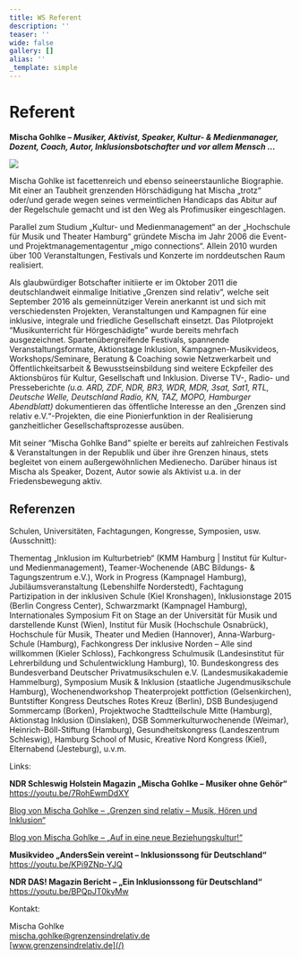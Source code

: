 ```yaml
---
title: WS Referent
description: ''
teaser: ''
wide: false
gallery: []
alias: ''
_template: simple
---
```


# Referent

**Mischa Gohlke – _Musiker, Aktivist, Speaker, Kultur- & Medienmanager, Dozent, Coach, Autor, Inklusionsbotschafter und vor allem Mensch …_**

![](/media/2020/06/mischa-profil.jpg)

Mischa Gohlke ist facettenreich und ebenso seineerstaunliche Biographie. Mit einer an Taubheit grenzenden Hörschädigung hat Mischa „trotz“ oder/und gerade wegen seines vermeintlichen Handicaps das Abitur auf der Regelschule gemacht und ist den Weg als Profimusiker eingeschlagen.

Parallel zum Studium „Kultur- und Medienmanagement“ an der „Hochschule für Musik und Theater Hamburg“ gründete Mischa im Jahr 2006 die Event- und Projektmanagementagentur „migo connections“. Allein 2010 wurden über 100 Veranstaltungen, Festivals und Konzerte im norddeutschen Raum realisiert.

Als glaubwürdiger Botschafter initiierte er im Oktober 2011 die deutschlandweit einmalige Initiative „Grenzen sind relativ“, welche seit September 2016 als gemeinnütziger Verein anerkannt ist und sich mit verschiedensten Projekten, Veranstaltungen und Kampagnen für eine inklusive, integrale und friedliche Gesellschaft einsetzt. Das Pilotprojekt “Мusikunterricht für Hörgeschädigte” wurde bereits mehrfach ausgezeichnet. Spartenübergreifende Festivals, spannende Veranstaltungsformate, Aktionstage Inklusion, Kampagnen-Musikvideos, Workshops/Seminare, Beratung & Coaching sowie Netzwerkarbeit und Öffentlichkeitsarbeit & Bewusstseinsbildung sind weitere Eckpfeiler des Aktionsbüros für Kultur, Gesellschaft und Inklusion. Diverse TV-, Radio- und Presseberichte _(u.a. ARD, ZDF, NDR, BR3, WDR, MDR, 3sat, Sat1, RTL, Deutsche Welle, Deutschland Radio, KN, TAZ, MOPO, Hamburger Abendblatt)_ dokumentieren das öffentliche Interesse an den „Grenzen sind relativ e.V.“-Projekten, die eine Pionierfunktion in der Realisierung ganzheitlicher Gesellschaftsprozesse ausüben.

Mit seiner “Mischa Gohlke Band” spielte er bereits auf zahlreichen Festivals & Veranstaltungen in der Republik und über ihre Grenzen hinaus, stets begleitet von einem außergewöhnlichen Medienecho. Darüber hinaus ist Mischa als Speaker, Dozent, Autor sowie als Aktivist u.a. in der Friedensbewegung aktiv.

## Referenzen

Schulen, Universitäten, Fachtagungen, Kongresse, Symposien, usw. (Ausschnitt):

Thementag „Inklusion im Kulturbetrieb“ (KMM Hamburg | Institut für Kultur- und Medienmanagement), Teamer-Wochenende (ABC Bildungs- & Tagungszentrum e.V.), Work in Progress (Kampnagel Hamburg), Jubiläumsveranstaltung (Lebenshilfe Norderstedt), Fachtagung Partizipation in der inklusiven Schule (Kiel Kronshagen), Inklusionstage 2015 (Berlin Congress Center), Schwarzmarkt (Kampnagel Hamburg), Internationales Symposium Fit on Stage an der Universität für Musik und darstellende Kunst (Wien), Institut für Musik (Hochschule Osnabrück), Hochschule für Musik, Theater und Medien (Hannover), Anna-Warburg-Schule (Hamburg), Fachkongress Der inklusive Norden – Alle sind willkommen (Kieler Schloss), Fachkongress Schulmusik (Landesinstitut für Lehrerbildung und Schulentwicklung Hamburg), 10. Bundeskongress des Bundesverband Deutscher Privatmusikschulen e.V. (Landesmusikakademie Hammelburg), Symposium Musik & Inklusion (staatliche Jugendmusikschule Hamburg), Wochenendworkshop Theaterprojekt pottfiction (Gelsenkirchen), Buntstifter Kongress Deutsches Rotes Kreuz (Berlin), DSB Bundesjugend Sommercamp (Borken), Projektwoche Stadtteilschule Mitte (Hamburg), Aktionstag Inklusion (Dinslaken), DSB Sommerkulturwochenende (Weimar), Heinrich-Böll-Stiftung (Hamburg), Gesundheitskongress (Landeszentrum Schleswig), Hamburg School of Music, Kreative Nord Kongress (Kiel), Elternabend (Jesteburg), u.v.m.

Links:

**NDR Schleswig Holstein Magazin „Mischa Gohlke – Musiker ohne Gehör“**  
https://youtu.be/7RohEwmDdXY

[Blog von Mischa Gohlke – „Grenzen sind relativ – Musik, Hören und Inklusion“](/2015/04/13/grenzen-sind-relativ-musik-und-hoeren.html)

[Blog von Mischa Gohlke – „Auf in eine neue Beziehungskultur!“](/2016/12/03/auf-in-eine-neue-beziehungskultur.html)

**Musikvideo „AndersSein vereint – Inklusionssong für Deutschland“**
https://youtu.be/KPi9ZNp-YJQ

**NDR DAS! Magazin Bericht – „Ein Inklusionssong für Deutschland“**
https://youtu.be/BPQpJT0kyMw

Kontakt:

Mischa Gohlke  
mischa.gohlke@grenzensindrelativ.de  
[www.grenzensindrelativ.de](/)
